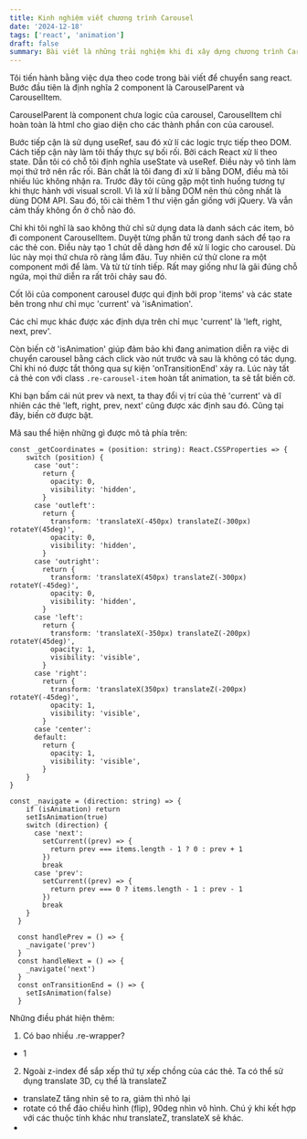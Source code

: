 ```yaml
---
title: Kinh nghiệm viết chương trình Carousel
date: '2024-12-18'
tags: ['react', 'animation']
draft: false
summary: Bài viết là những trải nghiệm khi đi xây dựng chương trình Carousel bằng React với những điểu mới học được và đặc biệt là hướng đi sai lầm khi thao tác DOM trực tiếp dẫn tới nhiều lúc bối rối và mất phương hướng.
---
```


Tôi tiến hành bằng việc dựa theo code trong bài viết để chuyển sang react. Bước đầu tiên là định nghĩa 2 component là CarouselParent và CarouselItem.

CarouselParent là component chưa logic của carousel, CarouselItem chỉ hoàn toàn là html cho giao diện cho các thành phần con của carousel.

Bước tiếp cận là sử dụng useRef, sau đó xử lí các logic trực tiếp theo DOM. Cách tiếp cận này làm tôi thấy thực sự bối rối. Bởi cách React xử lí theo state. Dẫn tôi có chỗ tôi định nghĩa useState và useRef. Điều này vô tình làm mọi thứ trở nên rắc rối. Bản chất là tôi đang đi xử lí bằng DOM, điều mà tôi nhiều lúc không nhận ra. Trước đây tôi cũng gặp một tình huống tương tự khi thực hành với visual scroll. Vì là xử lí bằng DOM nên thủ công nhất là dùng DOM API. Sau đó, tôi cài thêm 1 thư viện gần giống với jQuery. Và vẫn cảm thấy không ổn ở chỗ nào đó.

Chỉ khi tôi nghĩ là sao không thử chỉ sử dụng data là danh sách các item, bỏ đi component CarouselItem. Duyệt từng phần tử trong danh sách để tạo ra các thẻ con. Điều này tạo 1 chút dễ dàng hơn để xử lí logic cho carousel. Dù lúc này mọi thứ chưa rõ ràng lắm đâu. Tuy nhiên cứ thử clone ra một component mới để làm. Và từ từ tính tiếp. Rất may giống như là gãi đúng chỗ ngứa, mọi thứ diễn ra rất trôi chảy sau đó.

Cốt lõi của component carousel được qui định bởi prop 'items' và các state bên trong như chỉ mục 'current' và 'isAnimation'.

Các chỉ mục khác được xác định dựa trên chỉ mục 'current' là 'left, right, next, prev'.

Còn biến cờ 'isAnimation' giúp đảm bảo khi đang animation diễn ra việc di chuyển carousel bằng cách click vào nút trước và sau là không có tác dụng. Chỉ khi nó được tắt thông qua sự kiện 'onTransitionEnd' xảy ra. Lúc này tất cả thẻ con với class `.re-carousel-item` hoàn tất animation, ta sẽ tắt biến cờ.

Khi bạn bấm cái nút prev và next, ta thay đổi vị trí của thẻ 'current' và dĩ nhiên các thẻ 'left, right, prev, next' cũng được xác định sau đó. Cũng tại đây, biến cờ được bật.

Mã sau thể hiện những gì được mô tả phía trên:

```tsx
const _getCoordinates = (position: string): React.CSSProperties => {
    switch (position) {
      case 'out':
        return {
          opacity: 0,
          visibility: 'hidden',
        }
      case 'outleft':
        return {
          transform: 'translateX(-450px) translateZ(-300px) rotateY(45deg)',
          opacity: 0,
          visibility: 'hidden',
        }
      case 'outright':
        return {
          transform: 'translateX(450px) translateZ(-300px) rotateY(-45deg)',
          opacity: 0,
          visibility: 'hidden',
        }
      case 'left':
        return {
          transform: 'translateX(-350px) translateZ(-200px) rotateY(45deg)',
          opacity: 1,
          visibility: 'visible',
        }
      case 'right':
        return {
          transform: 'translateX(350px) translateZ(-200px) rotateY(-45deg)',
          opacity: 1,
          visibility: 'visible',
        }
      case 'center':
      default:
        return {
          opacity: 1,
          visibility: 'visible',
        }
	}
}
  
const _navigate = (direction: string) => {
    if (isAnimation) return
    setIsAnimation(true)
    switch (direction) {
      case 'next':
        setCurrent((prev) => {
          return prev === items.length - 1 ? 0 : prev + 1
        })
        break
      case 'prev':
        setCurrent((prev) => {
          return prev === 0 ? items.length - 1 : prev - 1
        })
        break
    }
  }

  const handlePrev = () => {
    _navigate('prev')
  }
  const handleNext = () => {
    _navigate('next')
  }
  const onTransitionEnd = () => {
    setIsAnimation(false)
  }
```

Những điều phát hiện thêm:

1. Có bao nhiều .re-wrapper?
  - 1
2. Ngoài z-index để sắp xếp thứ tự xếp chồng của các thẻ. Ta có thể sử dụng translate 3D, cụ thể là translateZ

- translateZ tăng nhìn sẽ to ra, giảm thì nhỏ lại
- rotate có thể đảo chiều hình (flip), 90deg nhìn vô hình. Chú ý khi kết hợp với các thuộc tính khác như translateZ, translateX sẽ khác.
- 


